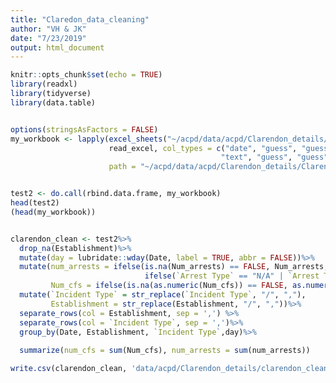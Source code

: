 ```yaml
---
title: "Claredon_data_cleaning"
author: "VH & JK"
date: "7/23/2019"
output: html_document
---
```


```r
knitr::opts_chunk$set(echo = TRUE)
library(readxl)
library(tidyverse)
library(data.table)


options(stringsAsFactors = FALSE)
my_workbook <- lapply(excel_sheets("~/acpd/data/acpd/Clarendon_details/Clarendon_details.xlsx"),
                      read_excel, col_types = c("date", "guess", "guess", "guess", "guess", "guess", "guess", 
                                               "text", "guess", "guess", "guess", "guess", "guess"),
                      path = "~/acpd/data/acpd/Clarendon_details/Clarendon_details.xlsx")


test2 <- do.call(rbind.data.frame, my_workbook)
head(test2)
(head(my_workbook))


clarendon_clean <- test2%>%
  drop_na(Establishment)%>%
  mutate(day = lubridate::wday(Date, label = TRUE, abbr = FALSE))%>%
  mutate(num_arrests = ifelse(is.na(Num_arrests) == FALSE, Num_arrests,
                              ifelse(`Arrest Type` == "N/A" | `Arrest Type` == "N"| is.na(`Arrest Type`), 0, 1)),
         Num_cfs = ifelse(is.na(as.numeric(Num_cfs)) == FALSE, as.numeric(Num_cfs), 1))%>%
  mutate(`Incident Type` = str_replace(`Incident Type`, "/", ","),
         Establishment = str_replace(Establishment, "/", ","))%>%
  separate_rows(col = Establishment, sep = ',') %>% 
  separate_rows(col = `Incident Type`, sep = ',')%>%
  group_by(Date, Establishment, `Incident Type`,day)%>%
  
  summarize(num_cfs = sum(Num_cfs), num_arrests = sum(num_arrests))

write.csv(clarendon_clean, 'data/acpd/Clarendon_details/clarendon_clean_01.csv')
```

